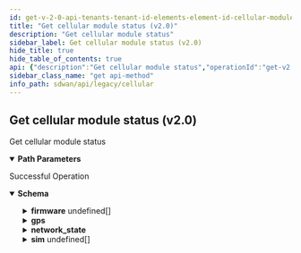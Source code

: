 ```yaml
---
id: get-v-2-0-api-tenants-tenant-id-elements-element-id-cellular-modules-cellular-module-id-status
title: "Get cellular module status (v2.0)"
description: "Get cellular module status"
sidebar_label: Get cellular module status (v2.0)
hide_title: true
hide_table_of_contents: true
api: {"description":"Get cellular module status","operationId":"get-v2.0-api-tenants-tenant_id-elements-element_id-cellular_modules-cellular_module_id-status","parameters":[{"description":"Tenant Id","in":"path","name":"tenant_id","required":true,"schema":{"description":"Tenant Id","type":"string"}},{"description":"Element Id","in":"path","name":"element_id","required":true,"schema":{"description":"Element Id","type":"string"}},{"description":"Cellular Modules Id","in":"path","name":"cellular_module_id","required":true,"schema":{"description":"Cellular Module Id","type":"string"}}],"responses":{"200":{"content":{"application/json":{"schema":{"properties":{"activation_state":{"description":"Activation State","type":"string"},"active_sim":{"description":"Active Sim","type":"integer"},"carrier":{"description":"Carrier","type":"string"},"firmware":{"description":"Firmware","items":{"properties":{"active":{"description":"Active","type":"boolean"},"carrier":{"description":"Carrier","type":"string"},"fw_version":{"description":"Fw Version","type":"string"},"pri_version":{"description":"Pri Version","type":"string"},"storage_location":{"description":"Storage Location","type":"string"}}},"type":"array"},"gps":{"description":"Gps","properties":{"latitude":{"description":"Latitude","format":"double","type":"number"},"longitude":{"description":"Longitude","format":"double","type":"number"},"state":{"description":"State","type":"string"}}},"id":{"description":"Id","type":"string"},"imei":{"description":"Imei","type":"string"},"last_state_change":{"description":"Last State Change","format":"int64","type":"integer"},"manufacturer":{"description":"Manufacturer","type":"string"},"model_name":{"description":"Model Name","type":"string"},"modem_error_reason":{"description":"Modem Error Reason","type":"string"},"modem_state":{"description":"Modem State","type":"string"},"network_registration_state":{"description":"Network Registration State","type":"string"},"network_state":{"description":"Network State","properties":{"cell_id":{"description":"Cell Id","type":"integer"},"frequency_band":{"description":"Frequency Band","type":"string"},"mcc":{"description":"Mcc","type":"integer"},"mnc":{"description":"Mnc","type":"integer"},"roaming":{"description":"Roaming","type":"boolean"}}},"packet_service_state":{"description":"Packet Service State","type":"string"},"serial_number":{"description":"Serial Number","type":"string"},"signal_strength_indicator":{"description":"Signal Strength Indicator","type":"string"},"sim":{"description":"Sim","items":{"properties":{"carrier":{"description":"Carrier","type":"string"},"iccid":{"description":"Iccid","type":"string"},"imsi":{"description":"Imsi","type":"string"},"pin_state":{"description":"Pin State","type":"string"},"present":{"description":"Present","type":"boolean"},"remaining_attempts_pin_verify":{"description":"Remaining Attempts Pin Verify","type":"integer"},"remaining_attempts_puk_unblock":{"description":"Remaining Attempts Puk Unblock","type":"integer"},"slot_number":{"description":"Slot Number","type":"integer"}}},"type":"array"},"technology":{"description":"Technology","type":"string"}}}}},"description":"Successful Operation"}},"tags":["Cellular"],"method":"get","path":"/v2.0/api/tenants/{tenant_id}/elements/{element_id}/cellular_modules/{cellular_module_id}/status","info":{"contact":{},"description":"List of APIs used to manage the cellular device, services, APN profiles, and modules.","title":"Cellular","version":"Latest"},"postman":{"name":"Get cellular module status (v2.0)","description":{"content":"Get cellular module status","type":"text/plain"},"url":{"path":["v2.0","api","tenants",":tenant_id","elements",":element_id","cellular_modules",":cellular_module_id","status"],"host":["{{baseUrl}}"],"query":[],"variable":[{"disabled":false,"description":{"content":"(Required) Tenant Id","type":"text/plain"},"type":"any","value":"","key":"tenant_id"},{"disabled":false,"description":{"content":"(Required) Element Id","type":"text/plain"},"type":"any","value":"","key":"element_id"},{"disabled":false,"description":{"content":"(Required) Cellular Modules Id","type":"text/plain"},"type":"any","value":"","key":"cellular_module_id"}]},"header":[{"key":"Accept","value":"application/json"}],"method":"GET"}}
sidebar_class_name: "get api-method"
info_path: sdwan/api/legacy/cellular
---
```



## Get cellular module status (v2.0)



Get cellular module status

<details style={{"marginBottom":"1rem"}} data-collapsed={false} open={true}><summary style={{}}><strong>Path Parameters</strong></summary><div><ul><ParamsItem className={"paramsItem"} param={{"description":"Tenant Id","in":"path","name":"tenant_id","required":true,"schema":{"description":"Tenant Id","type":"string"}}}></ParamsItem><ParamsItem className={"paramsItem"} param={{"description":"Element Id","in":"path","name":"element_id","required":true,"schema":{"description":"Element Id","type":"string"}}}></ParamsItem><ParamsItem className={"paramsItem"} param={{"description":"Cellular Modules Id","in":"path","name":"cellular_module_id","required":true,"schema":{"description":"Cellular Module Id","type":"string"}}}></ParamsItem></ul></div></details><div><ApiTabs><TabItem label={"200"} value={"200"}><div>

Successful Operation

</div><div><MimeTabs groupId={"mime-type"}><TabItem label={"application/json"} value={"application/json"}><SchemaTabs groupId={"schema-tabs"}><TabItem label={"Schema"} value={"Schema"}><details style={{}} data-collapsed={false} open={true}><summary style={{"textAlign":"left"}}><strong>Schema</strong></summary><div style={{"textAlign":"left","marginLeft":"1rem"}}></div><ul style={{"marginLeft":"1rem"}}><SchemaItem collapsible={false} name={"activation_state"} required={false} schemaDescription={"Activation State"} schemaName={"string"} qualifierMessage={undefined} defaultValue={undefined}></SchemaItem><SchemaItem collapsible={false} name={"active_sim"} required={false} schemaDescription={"Active Sim"} schemaName={"integer"} qualifierMessage={undefined} defaultValue={undefined}></SchemaItem><SchemaItem collapsible={false} name={"carrier"} required={false} schemaDescription={"Carrier"} schemaName={"string"} qualifierMessage={undefined} defaultValue={undefined}></SchemaItem><SchemaItem collapsible={true} className={"schemaItem"}><details style={{}}><summary style={{}}><strong>firmware</strong><span style={{"opacity":"0.6"}}> undefined[]</span></summary><div style={{"marginLeft":"1rem"}}><div style={{"marginTop":".5rem","marginBottom":".5rem"}}>

Firmware

</div><SchemaItem collapsible={false} name={"active"} required={false} schemaDescription={"Active"} schemaName={"boolean"} qualifierMessage={undefined} defaultValue={undefined}></SchemaItem><SchemaItem collapsible={false} name={"carrier"} required={false} schemaDescription={"Carrier"} schemaName={"string"} qualifierMessage={undefined} defaultValue={undefined}></SchemaItem><SchemaItem collapsible={false} name={"fw_version"} required={false} schemaDescription={"Fw Version"} schemaName={"string"} qualifierMessage={undefined} defaultValue={undefined}></SchemaItem><SchemaItem collapsible={false} name={"pri_version"} required={false} schemaDescription={"Pri Version"} schemaName={"string"} qualifierMessage={undefined} defaultValue={undefined}></SchemaItem><SchemaItem collapsible={false} name={"storage_location"} required={false} schemaDescription={"Storage Location"} schemaName={"string"} qualifierMessage={undefined} defaultValue={undefined}></SchemaItem></div></details></SchemaItem><SchemaItem collapsible={true} className={"schemaItem"}><details style={{}}><summary style={{}}><strong>gps</strong><span style={{"opacity":"0.6"}}> </span></summary><div style={{"marginLeft":"1rem"}}><div style={{"marginTop":".5rem","marginBottom":".5rem"}}>

Gps

</div><SchemaItem collapsible={false} name={"latitude"} required={false} schemaDescription={"Latitude"} schemaName={"double"} qualifierMessage={undefined} defaultValue={undefined}></SchemaItem><SchemaItem collapsible={false} name={"longitude"} required={false} schemaDescription={"Longitude"} schemaName={"double"} qualifierMessage={undefined} defaultValue={undefined}></SchemaItem><SchemaItem collapsible={false} name={"state"} required={false} schemaDescription={"State"} schemaName={"string"} qualifierMessage={undefined} defaultValue={undefined}></SchemaItem></div></details></SchemaItem><SchemaItem collapsible={false} name={"id"} required={false} schemaDescription={"Id"} schemaName={"string"} qualifierMessage={undefined} defaultValue={undefined}></SchemaItem><SchemaItem collapsible={false} name={"imei"} required={false} schemaDescription={"Imei"} schemaName={"string"} qualifierMessage={undefined} defaultValue={undefined}></SchemaItem><SchemaItem collapsible={false} name={"last_state_change"} required={false} schemaDescription={"Last State Change"} schemaName={"int64"} qualifierMessage={undefined} defaultValue={undefined}></SchemaItem><SchemaItem collapsible={false} name={"manufacturer"} required={false} schemaDescription={"Manufacturer"} schemaName={"string"} qualifierMessage={undefined} defaultValue={undefined}></SchemaItem><SchemaItem collapsible={false} name={"model_name"} required={false} schemaDescription={"Model Name"} schemaName={"string"} qualifierMessage={undefined} defaultValue={undefined}></SchemaItem><SchemaItem collapsible={false} name={"modem_error_reason"} required={false} schemaDescription={"Modem Error Reason"} schemaName={"string"} qualifierMessage={undefined} defaultValue={undefined}></SchemaItem><SchemaItem collapsible={false} name={"modem_state"} required={false} schemaDescription={"Modem State"} schemaName={"string"} qualifierMessage={undefined} defaultValue={undefined}></SchemaItem><SchemaItem collapsible={false} name={"network_registration_state"} required={false} schemaDescription={"Network Registration State"} schemaName={"string"} qualifierMessage={undefined} defaultValue={undefined}></SchemaItem><SchemaItem collapsible={true} className={"schemaItem"}><details style={{}}><summary style={{}}><strong>network_state</strong><span style={{"opacity":"0.6"}}> </span></summary><div style={{"marginLeft":"1rem"}}><div style={{"marginTop":".5rem","marginBottom":".5rem"}}>

Network State

</div><SchemaItem collapsible={false} name={"cell_id"} required={false} schemaDescription={"Cell Id"} schemaName={"integer"} qualifierMessage={undefined} defaultValue={undefined}></SchemaItem><SchemaItem collapsible={false} name={"frequency_band"} required={false} schemaDescription={"Frequency Band"} schemaName={"string"} qualifierMessage={undefined} defaultValue={undefined}></SchemaItem><SchemaItem collapsible={false} name={"mcc"} required={false} schemaDescription={"Mcc"} schemaName={"integer"} qualifierMessage={undefined} defaultValue={undefined}></SchemaItem><SchemaItem collapsible={false} name={"mnc"} required={false} schemaDescription={"Mnc"} schemaName={"integer"} qualifierMessage={undefined} defaultValue={undefined}></SchemaItem><SchemaItem collapsible={false} name={"roaming"} required={false} schemaDescription={"Roaming"} schemaName={"boolean"} qualifierMessage={undefined} defaultValue={undefined}></SchemaItem></div></details></SchemaItem><SchemaItem collapsible={false} name={"packet_service_state"} required={false} schemaDescription={"Packet Service State"} schemaName={"string"} qualifierMessage={undefined} defaultValue={undefined}></SchemaItem><SchemaItem collapsible={false} name={"serial_number"} required={false} schemaDescription={"Serial Number"} schemaName={"string"} qualifierMessage={undefined} defaultValue={undefined}></SchemaItem><SchemaItem collapsible={false} name={"signal_strength_indicator"} required={false} schemaDescription={"Signal Strength Indicator"} schemaName={"string"} qualifierMessage={undefined} defaultValue={undefined}></SchemaItem><SchemaItem collapsible={true} className={"schemaItem"}><details style={{}}><summary style={{}}><strong>sim</strong><span style={{"opacity":"0.6"}}> undefined[]</span></summary><div style={{"marginLeft":"1rem"}}><div style={{"marginTop":".5rem","marginBottom":".5rem"}}>

Sim

</div><SchemaItem collapsible={false} name={"carrier"} required={false} schemaDescription={"Carrier"} schemaName={"string"} qualifierMessage={undefined} defaultValue={undefined}></SchemaItem><SchemaItem collapsible={false} name={"iccid"} required={false} schemaDescription={"Iccid"} schemaName={"string"} qualifierMessage={undefined} defaultValue={undefined}></SchemaItem><SchemaItem collapsible={false} name={"imsi"} required={false} schemaDescription={"Imsi"} schemaName={"string"} qualifierMessage={undefined} defaultValue={undefined}></SchemaItem><SchemaItem collapsible={false} name={"pin_state"} required={false} schemaDescription={"Pin State"} schemaName={"string"} qualifierMessage={undefined} defaultValue={undefined}></SchemaItem><SchemaItem collapsible={false} name={"present"} required={false} schemaDescription={"Present"} schemaName={"boolean"} qualifierMessage={undefined} defaultValue={undefined}></SchemaItem><SchemaItem collapsible={false} name={"remaining_attempts_pin_verify"} required={false} schemaDescription={"Remaining Attempts Pin Verify"} schemaName={"integer"} qualifierMessage={undefined} defaultValue={undefined}></SchemaItem><SchemaItem collapsible={false} name={"remaining_attempts_puk_unblock"} required={false} schemaDescription={"Remaining Attempts Puk Unblock"} schemaName={"integer"} qualifierMessage={undefined} defaultValue={undefined}></SchemaItem><SchemaItem collapsible={false} name={"slot_number"} required={false} schemaDescription={"Slot Number"} schemaName={"integer"} qualifierMessage={undefined} defaultValue={undefined}></SchemaItem></div></details></SchemaItem><SchemaItem collapsible={false} name={"technology"} required={false} schemaDescription={"Technology"} schemaName={"string"} qualifierMessage={undefined} defaultValue={undefined}></SchemaItem></ul></details></TabItem><TabItem label={"Example (from schema)"} value={"Example (from schema)"}><ResponseSamples responseExample={"{\n  \"activation_state\": \"string\",\n  \"active_sim\": 0,\n  \"carrier\": \"string\",\n  \"firmware\": [\n    {\n      \"active\": true,\n      \"carrier\": \"string\",\n      \"fw_version\": \"string\",\n      \"pri_version\": \"string\",\n      \"storage_location\": \"string\"\n    }\n  ],\n  \"gps\": {\n    \"latitude\": 0,\n    \"longitude\": 0,\n    \"state\": \"string\"\n  },\n  \"id\": \"string\",\n  \"imei\": \"string\",\n  \"last_state_change\": 0,\n  \"manufacturer\": \"string\",\n  \"model_name\": \"string\",\n  \"modem_error_reason\": \"string\",\n  \"modem_state\": \"string\",\n  \"network_registration_state\": \"string\",\n  \"network_state\": {\n    \"cell_id\": 0,\n    \"frequency_band\": \"string\",\n    \"mcc\": 0,\n    \"mnc\": 0,\n    \"roaming\": true\n  },\n  \"packet_service_state\": \"string\",\n  \"serial_number\": \"string\",\n  \"signal_strength_indicator\": \"string\",\n  \"sim\": [\n    {\n      \"carrier\": \"string\",\n      \"iccid\": \"string\",\n      \"imsi\": \"string\",\n      \"pin_state\": \"string\",\n      \"present\": true,\n      \"remaining_attempts_pin_verify\": 0,\n      \"remaining_attempts_puk_unblock\": 0,\n      \"slot_number\": 0\n    }\n  ],\n  \"technology\": \"string\"\n}"} language={"json"}></ResponseSamples></TabItem></SchemaTabs></TabItem></MimeTabs></div></TabItem></ApiTabs></div>
      